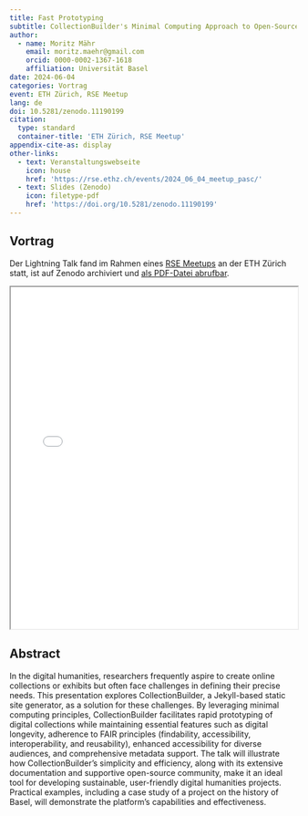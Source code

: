 ```yaml
---
title: Fast Prototyping
subtitle: CollectionBuilder's Minimal Computing Approach to Open-Source Collections and Exhibits
author:
  - name: Moritz Mähr
    email: moritz.maehr@gmail.com
    orcid: 0000-0002-1367-1618
    affiliation: Universität Basel
date: 2024-06-04
categories: Vortrag
event: ETH Zürich, RSE Meetup
lang: de
doi: 10.5281/zenodo.11190199
citation:
  type: standard
  container-title: 'ETH Zürich, RSE Meetup'
appendix-cite-as: display
other-links:
  - text: Veranstaltungswebseite
    icon: house
    href: 'https://rse.ethz.ch/events/2024_06_04_meetup_pasc/'
  - text: Slides (Zenodo)
    icon: filetype-pdf
    href: 'https://doi.org/10.5281/zenodo.11190199'
---
```


## Vortrag

Der Lightning Talk fand im Rahmen eines [RSE Meetups](https://rse.ethz.ch/) an der ETH Zürich statt, ist auf Zenodo archiviert und [als PDF-Datei abrufbar](https://doi.org/10.5281/zenodo.11190199).

::: {.callout-tip title="Präsentation anzeigen" icon="false" collapse="true"}

<iframe src="/assets/files/20240604-Moritz_Mähr-RSE_Meetup_Lighting_Talk.pdf" width="100%" height="600px" loading="lazy" allowfullscreen title="Fast Prototyping: CollectionBuilder's Minimal Computing Approach to Open-Source Collections and Exhibits">

This browser does not support PDFs. Please download the PDF <a href="/assets/files/20240604-Moritz_Mähr-RSE_Meetup_Lighting_Talk.pdf">download the PDF</a> to view it.

</iframe>
:::

## Abstract

In the digital humanities, researchers frequently aspire to create online collections or exhibits but often face challenges in defining their precise needs. This presentation explores CollectionBuilder, a Jekyll-based static site generator, as a solution for these challenges. By leveraging minimal computing principles, CollectionBuilder facilitates rapid prototyping of digital collections while maintaining essential features such as digital longevity, adherence to FAIR principles (findability, accessibility, interoperability, and reusability), enhanced accessibility for diverse audiences, and comprehensive metadata support. The talk will illustrate how CollectionBuilder's simplicity and efficiency, along with its extensive documentation and supportive open-source community, make it an ideal tool for developing sustainable, user-friendly digital humanities projects. Practical examples, including a case study of a project on the history of Basel, will demonstrate the platform's capabilities and effectiveness.